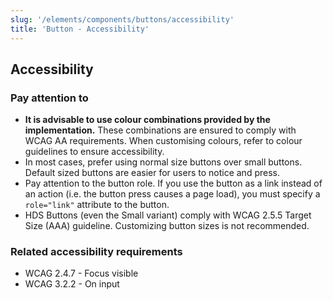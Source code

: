 ```yaml
---
slug: '/elements/components/buttons/accessibility'
title: 'Button - Accessibility'
---
```




## Accessibility

### Pay attention to
- **It is advisable to use colour combinations provided by the implementation.** These combinations are ensured to comply with WCAG AA requirements. When customising colours, refer to <Link size="M" href="/design-tokens/colour">colour guidelines</Link> to ensure accessibility.
- In most cases, prefer using normal size buttons over small buttons. Default sized buttons are easier for users to notice and press.
- Pay attention to the button role. If you use the button as a link instead of an action (i.e. the button press causes a page load), you must specify a `role="link"` attribute to the button.
- HDS Buttons (even the Small variant) comply with <Link size="M" href="https://www.w3.org/TR/WCAG21/#target-size" external>WCAG 2.5.5 Target Size (AAA) guideline</Link>. Customizing button sizes is not recommended.

### Related accessibility requirements
- <Link size="M" href="https://www.w3.org/TR/WCAG21/#focus-visible" external>WCAG 2.4.7 - Focus visible</Link>
- <Link size="M" href="https://www.w3.org/TR/WCAG21/#on-input" external>WCAG 3.2.2 - On input</Link>
